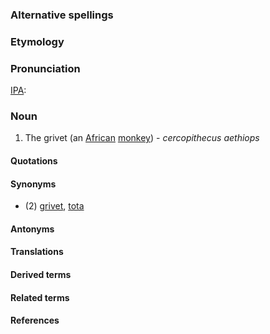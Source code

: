 ===Alternative spellings===

===Etymology===

===Pronunciation===

[[IPA]]: {{IPA|/wɑg/}}

===Noun===

#The grivet (an [[Africa]]n [[monkey]]) - ''cercopithecus aethiops''

====Quotations====

====Synonyms====

* (2) [[grivet]], [[tota]]

====Antonyms====

====Translations====

====Derived terms====

====Related terms====

====References====